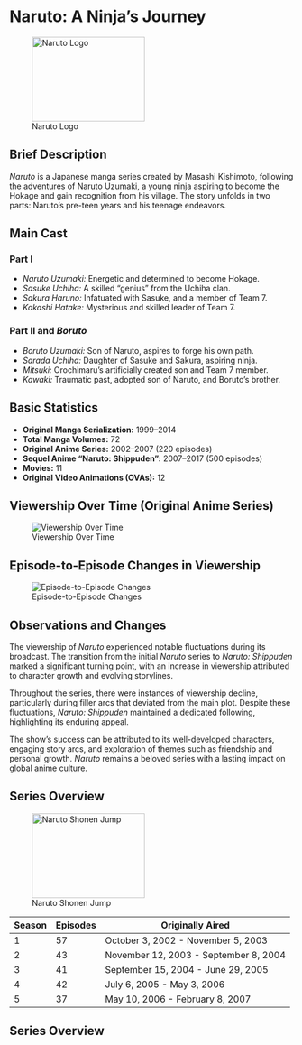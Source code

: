# Naruto: A Ninja's Journey

![Naruto Logo](https://i.pinimg.com/originals/5f/60/34/5f60349f6b0980548907a7a81a8f3aed.jpg){width="200px" height="150px"}

## Brief Description

*Naruto* is a Japanese manga series created by Masashi Kishimoto, following the adventures of Naruto Uzumaki, a young ninja aspiring to become the Hokage and gain recognition from his village. The story unfolds in two parts: Naruto's pre-teen years and his teenage endeavors.

## Main Cast

### Part I

-   *Naruto Uzumaki:* Energetic and determined to become Hokage.
-   *Sasuke Uchiha:* A skilled "genius" from the Uchiha clan.
-   *Sakura Haruno:* Infatuated with Sasuke, and a member of Team 7.
-   *Kakashi Hatake:* Mysterious and skilled leader of Team 7.

### Part II and *Boruto*

-   *Boruto Uzumaki:* Son of Naruto, aspires to forge his own path.
-   *Sarada Uchiha:* Daughter of Sasuke and Sakura, aspiring ninja.
-   *Mitsuki:* Orochimaru's artificially created son and Team 7 member.
-   *Kawaki:* Traumatic past, adopted son of Naruto, and Boruto's brother.

## Basic Statistics

-   **Original Manga Serialization:** 1999--2014
-   **Total Manga Volumes:** 72
-   **Original Anime Series:** 2002--2007 (220 episodes)
-   **Sequel Anime "Naruto: Shippuden":** 2007--2017 (500 episodes)
-   **Movies:** 11
-   **Original Video Animations (OVAs):** 12

## Viewership Over Time (Original Anime Series)

![Viewership Over Time](https://diamondlobby.com/wp-content/uploads/2022/07/naruto-vs-one-piece-5-year-data.png)

## Episode-to-Episode Changes in Viewership

![Episode-to-Episode Changes](https://images.edrawsoft.com/articles/naruto-timeline/naruto-novel-timeline-1.png)

## Observations and Changes

The viewership of *Naruto* experienced notable fluctuations during its broadcast. The transition from the initial *Naruto* series to *Naruto: Shippuden* marked a significant turning point, with an increase in viewership attributed to character growth and evolving storylines.

Throughout the series, there were instances of viewership decline, particularly during filler arcs that deviated from the main plot. Despite these fluctuations, *Naruto: Shippuden* maintained a dedicated following, highlighting its enduring appeal.

The show's success can be attributed to its well-developed characters, engaging story arcs, and exploration of themes such as friendship and personal growth. *Naruto* remains a beloved series with a lasting impact on global anime culture.

## Series Overview

![Naruto Shonen Jump](https://pm1.aminoapps.com/7138/19726bbf6804a22d703d72cc62172d91c5e2f00cr1-384-384v2_uhq.jpg){width="200px" height="150px"}

| Season | Episodes | Originally Aired                      |
|--------|----------|---------------------------------------|
| 1      | 57       | October 3, 2002 - November 5, 2003    |
| 2      | 43       | November 12, 2003 - September 8, 2004 |
| 3      | 41       | September 15, 2004 - June 29, 2005    |
| 4      | 42       | July 6, 2005 - May 3, 2006            |
| 5      | 37       | May 10, 2006 - February 8, 2007       |

## Series Overview
